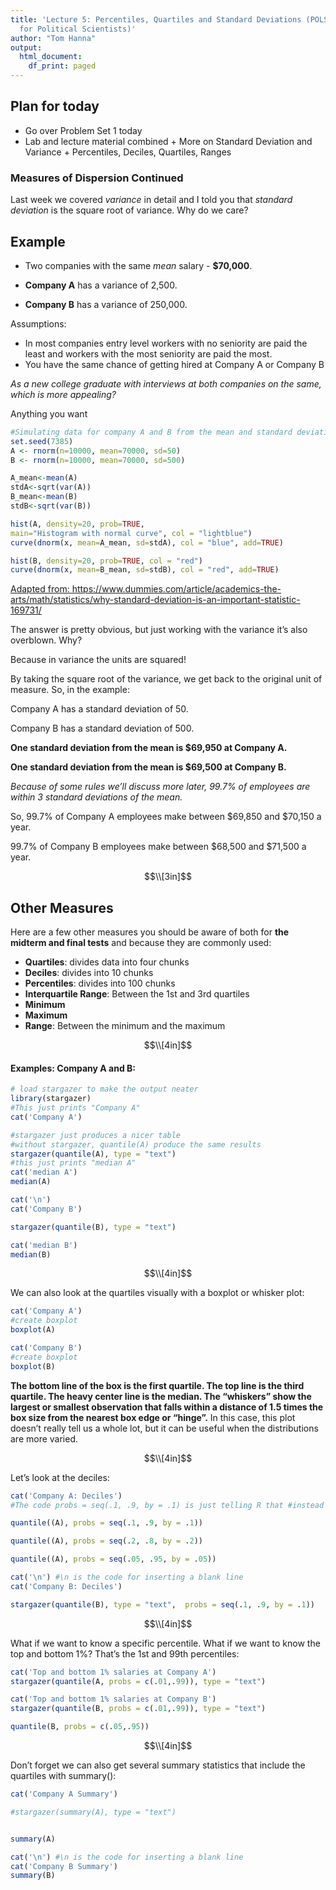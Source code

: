 ```yaml
---
title: 'Lecture 5: Percentiles, Quartiles and Standard Deviations (POLS 3316 - Statistics
  for Political Scientists)'
author: "Tom Hanna"
output:
  html_document:
    df_print: paged
---
```


## Plan for today

+ Go over Problem Set 1 today
+ Lab and lecture material combined
        + More on Standard Deviation and Variance
        + Percentiles, Deciles, Quartiles, Ranges
<!-- + Skipping Matrices and arrays (today) and lists (tomorrow)  -->
<!--         *These won't be testable and aren't needed for the work we're doing. I'll give you references on them and put together notebooks like the labs that you can use on your own later.* -->

<!-- + Work session in R Studio today -->
<!-- + *Note on today's code: I'm using "echo=False" to make some of the knitted output a little easier to read. This means that to read the code behind the results, you have to go to the .Rmd file. We'll be switchin back and forth in class.* -->


### Measures of Dispersion Continued

Last week we covered *variance* in detail and I told you that *standard deviation* is the square root of variance. Why do we care?

## Example

+ Two companies with the same *mean* salary - **$70,000**.

+ **Company A** has a variance of 2,500. 

+ **Company B** has a variance of 250,000.

Assumptions: 

* In most companies entry level workers with no seniority are paid the least and workers with the most seniority are paid the most. 
* You have the same chance of getting hired at Company A or Company B

*As a new college graduate with interviews at both companies on the same, which is more appealing?*


Anything you want



```r

#Simulating data for company A and B from the mean and standard deviation
set.seed(7385)
A <- rnorm(n=10000, mean=70000, sd=50)
B <- rnorm(n=10000, mean=70000, sd=500)

A_mean<-mean(A)
stdA<-sqrt(var(A))
B_mean<-mean(B)
stdB<-sqrt(var(B))

hist(A, density=20, prob=TRUE,
main="Histogram with normal curve", col = "lightblue")
curve(dnorm(x, mean=A_mean, sd=stdA), col = "blue", add=TRUE)

hist(B, density=20, prob=TRUE, col = "red")
curve(dnorm(x, mean=B_mean, sd=stdB), col = "red", add=TRUE)

```


[Adapted from: https://www.dummies.com/article/academics-the-arts/math/statistics/why-standard-deviation-is-an-important-statistic-169731/](https://www.dummies.com/article/academics-the-arts/math/statistics/why-standard-deviation-is-an-important-statistic-169731/)

The answer is pretty obvious, but just working with the variance it's also overblown. Why?

Because in variance the units are squared!

By taking the square root of the variance, we get back to the original unit of measure. So, in the example:

Company A has a standard deviation of 50. 

Company B has a standard deviation of 500. 


**One standard deviation from the mean is $69,950 at Company A.**

**One standard deviation from the mean is $69,500 at Company B.**

*Because of some rules we'll discuss more later, 99.7% of employees are within 3 standard deviations of the mean.*

So, 99.7% of Company A employees make between \$69,850 and \$70,150 a year. 

99.7% of Company B employees make between \$68,500 and \$71,500 a year. 

$$\\[3in]$$

## Other Measures


Here are a few other measures you should be aware of both for **the midterm and final tests** and because they are commonly used:

+ **Quartiles**: divides data into four chunks
+ **Deciles**: divides into 10 chunks
+ **Percentiles**: divides into 100 chunks
+ **Interquartile Range**: Between the 1st and 3rd quartiles
+ **Minimum**
+ **Maximum**
+ **Range**: Between the minimum and the maximum

$$\\[4in]$$

#### Examples: Company A and B:


```r
# load stargazer to make the output neater
library(stargazer)
#This just prints "Company A"
cat('Company A')


```

```r
#stargazer just produces a nicer table
#without stargazer, quantile(A) produce the same results
stargazer(quantile(A), type = "text")
#this just prints "median A"
cat('median A')
median(A)

cat('\n')
cat('Company B')

stargazer(quantile(B), type = "text")

cat('median B')
median(B)

```

$$\\[4in]$$

We can also look at the quartiles visually with a boxplot or whisker plot:

```r

cat('Company A')
#create boxplot 
boxplot(A)

cat('Company B')
#create boxplot 
boxplot(B)
```

**The bottom line of the box is the first quartile. The top line is the third quartile. The heavy center line is the median. The "whiskers" show the largest or smallest observation that falls within a distance of 1.5 times the box size from the nearest box edge or "hinge".** In this case, this plot doesn't really tell us a whole lot, but it can be useful when the distributions are more varied.

$$\\[4in]$$

Let's look at the deciles:

```r

cat('Company A: Deciles')
#The code probs = seq(.1, .9, by = .1) is just telling R that #instead of the default of quartiles we want to split the data by #a sequence running from .1 to .9 and separate by .1. Another way #of saying that is 0.1, 0.2, 0.3, 0.4 and so on up to 0.9, or ten #ranks - deciles. 

quantile((A), probs = seq(.1, .9, by = .1))

quantile((A), probs = seq(.2, .8, by = .2))

quantile((A), probs = seq(.05, .95, by = .05))

cat('\n') #\n is the code for inserting a blank line
cat('Company B: Deciles')

stargazer(quantile(B), type = "text",  probs = seq(.1, .9, by = .1))


```

$$\\[4in]$$

What if we want to know a specific percentile. What if we want to know the top and bottom 1%? That's the 1st and 99th percentiles:

```r
cat('Top and bottom 1% salaries at Company A')
stargazer(quantile(A, probs = c(.01,.99)), type = "text")

cat('Top and bottom 1% salaries at Company B')
stargazer(quantile(B, probs = c(.01,.99)), type = "text")

quantile(B, probs = c(.05,.95))

```

$$\\[4in]$$


Don't forget we can also get several summary statistics that include the quartiles with summary():

```r
cat('Company A Summary')

#stargazer(summary(A), type = "text")


summary(A)

cat('\n') #\n is the code for inserting a blank line
cat('Company B Summary')
summary(B)


```


